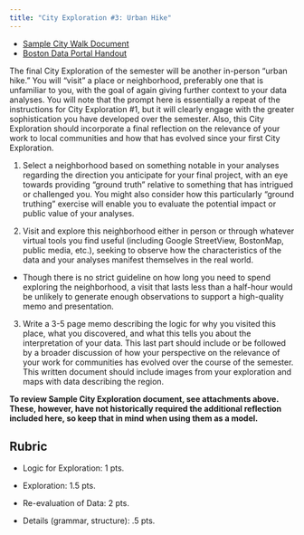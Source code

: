 ```yaml
---
title: "City Exploration #3: Urban Hike"
---
```


- [Sample City Walk Document](static/Sample_City Walk Document.pdf)
- [Boston Data Portal Handout](static/BostonDataPortal_Handout.pdf)

The final City Exploration of the semester will be another in-person “urban hike.” You will "visit" a place or neighborhood, preferably one that is unfamiliar to you, with the goal of again giving further context to your data analyses. You will note that the prompt here is essentially a repeat of the instructions for City Exploration #1, but it will clearly engage with the greater sophistication you have developed over the semester. Also, this City Exploration should incorporate a final reflection on the relevance of your work to local communities and how that has evolved since your first City Exploration.

1. Select a neighborhood based on something notable in your analyses regarding the direction you anticipate for your final project, with an eye towards providing "ground truth" relative to something that has intrigued or challenged you. You might also consider how this particularly "ground truthing" exercise will enable you to evaluate the potential impact or public value of your analyses.

2. Visit and explore this neighborhood either in person or through whatever virtual tools you find useful (including Google StreetView, BostonMap, public media, etc.), seeking to observe how the characteristics of the data and your analyses manifest themselves in the real world.
  - Though there is no strict guideline on how long you need to spend exploring the neighborhood, a visit that lasts less than a half-hour would be unlikely to generate enough observations to support a high-quality memo and presentation.
3. Write a 3-5 page memo describing the logic for why you visited this place, what you discovered, and what this tells you about the interpretation of your data. This last part should include or be followed by a broader discussion of how your perspective on the relevance of your work for communities has evolved over the course of the semester. This written document should include images from your exploration and maps with data describing the region.

**To review Sample City Exploration document, see attachments above. These, however, have not historically required the additional reflection included here, so keep that in mind when using them as a model.**

## Rubric

- Logic for Exploration: 1 pts.

- Exploration: 1.5 pts.

- Re-evaluation of Data: 2 pts.

- Details (grammar, structure): .5 pts.
